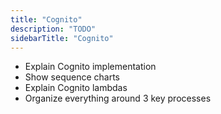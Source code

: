 ```yaml
---
title: "Cognito"
description: "TODO"
sidebarTitle: "Cognito"
---
```


- Explain Cognito implementation
- Show sequence charts
- Explain Cognito lambdas
- Organize everything around 3 key processes